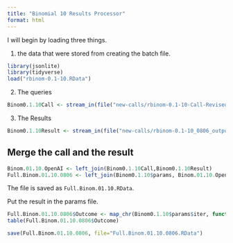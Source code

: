 ```yaml
---
title: "Binomial 10 Results Processor"
format: html
---
```


I will begin by loading three things.  

1. the data that were stored from creating the batch file.

```r
library(jsonlite)
library(tidyverse)
load("rbinom-0.1-10.RData")
```

2. The queries

```r
Binom0.1.10Call <- stream_in(file("new-calls/rbinom-0.1-10-Call-Revised-0806.jsonl"))
```

3. The Results

```r
Binom0.1.10Result <- stream_in(file("new-calls/rbinom-0.1-10_0806_output.jsonl"))
```

## Merge the call and the result

```r
Binom.01.10.OpenAI <- left_join(Binom0.1.10Call,Binom0.1.10Result)
Full.Binom.01.10.0806 <- left_join(Binom0.1.10$params, Binom.01.10.OpenAI)
```

The file is saved as `Full.Binom.01.10.RData`.

Put the result in the params file.

```r
Full.Binom.01.10.0806$Outcome <- map_chr(Binom0.1.10$params$iter, function(x) { unlist(Binom0.1.10Result$response$body$choices[[x]][[2]][2]) })
table(Full.Binom.01.10.0806$Outcome)
```

```r
save(Full.Binom.01.10.0806, file="Full.Binom.01.10.0806.RData")
```

